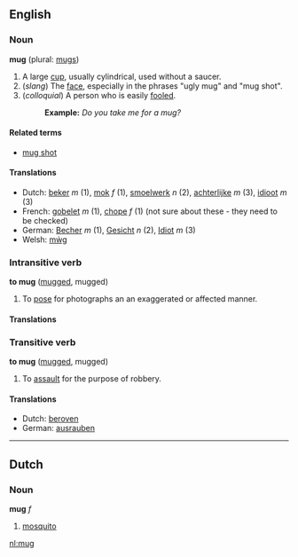 ==English==
===Noun===
'''mug''' (plural: [[mugs]])

# A large [[cup]], usually cylindrical, used without a saucer.
# (''slang'') The [[face]], especially in the phrases "ugly mug" and "mug shot".
# (''colloquial'') A person who is easily [[fool]]ed.
#:'''Example:''' ''Do you take me for a mug?''

====Related terms====
*[[mug shot]]

====Translations====
*Dutch: [[beker]] ''m'' (1), [[mok]] ''f'' (1), [[smoelwerk]] ''n'' (2), [[achterlijke]] ''m'' (3), [[idioot]] ''m'' (3)
*French: [[gobelet]] ''m'' (1), [[chope]] ''f'' (1) (not sure about these - they need to be checked)
*German: [[Becher]] ''m'' (1), [[Gesicht]] ''n'' (2), [[Idiot]] ''m'' (3)
*Welsh: [[mẁg]]

===Intransitive verb===
'''to mug''' ([[mugged]], mugged)

# To [[pose]] for photographs an an exaggerated or affected manner.

====Translations====
<!-- none yet -->

===Transitive verb===
'''to mug''' ([[mugged]], mugged)

# To [[assault]] for the purpose of robbery.

====Translations====
*Dutch: [[beroven]]
*German: [[ausrauben]]

----

==Dutch==
===Noun===
'''mug''' ''f''

# [[mosquito]]

[[nl:mug]]